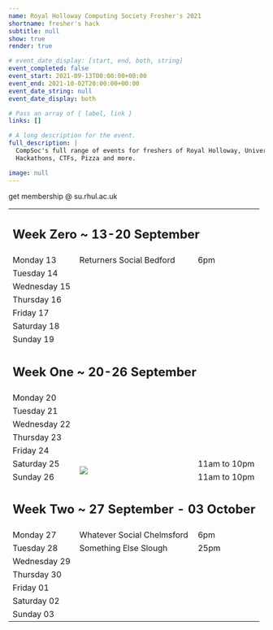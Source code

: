 ```yaml
---
name: Royal Holloway Computing Society Fresher's 2021
shortname: fresher's hack
subtitle: null
show: true
render: true

# event_date_display: [start, end, both, string]
event_completed: false
event_start: 2021-09-13T00:00:00+00:00
event_end: 2021-10-02T20:00:00+00:00
event_date_string: null
event_date_display: both

# Pass an array of { label, link }
links: []

# A long description for the event.
full_description: |
  CompSoc's full range of events for freshers of Royal Holloway, University of London.
  Hackathons, CTFs, Pizza and more.

image: null
---
```



<FreshersPictureHeroSection />

<Section
  name="Welcome to Royal Holloway"
  tag="Join us for three weeks of socials, talks and events over fresher's, returner's and welcome week."
  theme="orange"
>
  <SiteButton
    className="btn-solid-red m-2"
    href="https://www.su.rhul.ac.uk/societies/a-z/computing/"
  >
    get membership @ su.rhul.ac.uk
  </SiteButton>
</Section>

<Section
  tag="Schedule"
  theme="orange"
>
  <table className={freshers2021table}>
    <tbody>
      <tr className={noBottom}>
        <td colspan="3">
          <h2>Week Zero ~ 13-20 September</h2>
        </td>
      </tr>
      <tr>
        <td>Monday 13</td>
        <td className={middleCell}>Returners Social Bedford</td>
        <td>6pm</td>
      </tr>
      <tr>
        <td>Tuesday 14</td>
      </tr>
      <tr>
        <td>Wednesday 15</td>
      </tr>
      <tr>
        <td>Thursday 16</td>
      </tr>
      <tr>
        <td>Friday 17</td>
      </tr>
      <tr>
        <td>Saturday 18</td>
      </tr>
      <tr className={noBottom}>
        <td>Sunday 19</td>
      </tr>
      <tr className={noBottom}>
        <td colspan="3">
          <h2>Week One ~ 20-26 September</h2>
        </td>
      </tr>
      <tr>
        <td>Monday 20</td>
      </tr>
      <tr>
        <td>Tuesday 21</td>
      </tr>
      <tr>
        <td>Wednesday 22</td>
      </tr>
      <tr>
        <td>Thursday 23</td>
      </tr>
      <tr>
        <td>Friday 24</td>
      </tr>
      <tr>
        <td>Saturday 25</td>
        <td rowspan="2" className={middleCell}>
          <img src={logo_var_orange} className={freshers2020freshershacklogo} />
        </td>
        <td>
          11am to 10pm
        </td>
      </tr>
      <tr className={noBottom}>
        <td>Sunday 26</td>
        <td>
          11am to 10pm
        </td>
      </tr>
      <tr className={noBottom}>
        <td colspan="3">
          <h2>Week Two ~ 27 September - 03 October</h2>
        </td>
      </tr>
      <tr>
        <td>Monday 27</td>
        <td className={middleCell}>Whatever Social Chelmsford</td>
        <td>6pm</td>
      </tr>
      <tr>
        <td>Tuesday 28</td>
        <td className={middleCell}>Something Else Slough</td>
        <td>25pm</td>
      </tr>
      <tr>
        <td>Wednesday 29</td>
      </tr>
      <tr>
        <td>Thursday 30</td>
      </tr>
      <tr>
        <td>Friday 01</td>
      </tr>
      <tr>
        <td>Saturday 02</td>
      </tr>
      <tr className={noBottom}>
        <td>Sunday 03</td>
      </tr>
    </tbody>
  </table>
</Section>

<!-- ![](./eieipadry.png) -->

<!-- None of this will be rendered until you turn on "render: true" -->
